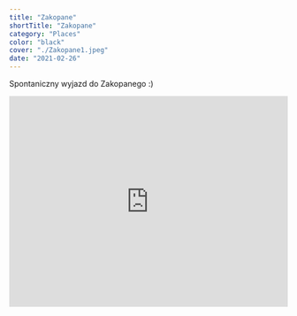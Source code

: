 ```yaml
---
title: "Zakopane"
shortTitle: "Zakopane"
category: "Places"
color: "black"
cover: "./Zakopane1.jpeg"
date: "2021-02-26"
---
```

 Spontaniczny wyjazd do Zakopanego :)

 <iframe
    width="100%"
    height="381"
    src="https://www.youtube.com/embed/JH5NmbGxKso"
    frameborder="0"
    allow="accelerometer; autoplay; clipboard-write; encrypted-media; gyroscope; picture-in-picture"
    allowfullscreen
></iframe>

